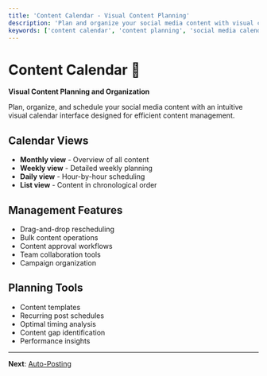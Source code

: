```yaml
---
title: 'Content Calendar - Visual Content Planning'
description: 'Plan and organize your social media content with visual calendar interface. Schedule posts, manage campaigns, and collaborate with your team.'
keywords: ['content calendar', 'content planning', 'social media calendar', 'post scheduling', 'content organization']
---
```


# Content Calendar 📅

**Visual Content Planning and Organization**

Plan, organize, and schedule your social media content with an intuitive visual calendar interface designed for efficient content management.

## Calendar Views
- **Monthly view** - Overview of all content
- **Weekly view** - Detailed weekly planning
- **Daily view** - Hour-by-hour scheduling
- **List view** - Content in chronological order

## Management Features
- Drag-and-drop rescheduling
- Bulk content operations
- Content approval workflows
- Team collaboration tools
- Campaign organization

## Planning Tools
- Content templates
- Recurring post schedules
- Optimal timing analysis
- Content gap identification
- Performance insights

---

**Next**: [Auto-Posting](/en/publishing/auto-posting)
